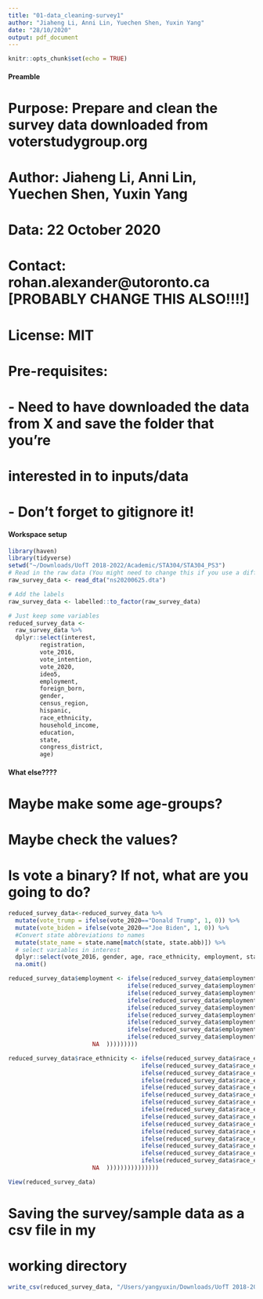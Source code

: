 ```yaml
---
title: "01-data_cleaning-survey1"
author: "Jiaheng Li, Anni Lin, Yuechen Shen, Yuxin Yang"
date: "28/10/2020"
output: pdf_document
---
```


```r
knitr::opts_chunk$set(echo = TRUE)
```

#### Preamble ####
# Purpose: Prepare and clean the survey data downloaded from voterstudygroup.org
# Author: Jiaheng Li, Anni Lin, Yuechen Shen, Yuxin Yang
# Data: 22 October 2020
# Contact: rohan.alexander@utoronto.ca [PROBABLY CHANGE THIS ALSO!!!!]
# License: MIT
# Pre-requisites: 
# - Need to have downloaded the data from X and save the folder that you're 
# interested in to inputs/data 
# - Don't forget to gitignore it!


#### Workspace setup ####
```r
library(haven)
library(tidyverse)
setwd("~/Downloads/UofT 2018-2022/Academic/STA304/STA304_PS3")
# Read in the raw data (You might need to change this if you use a different dataset)
raw_survey_data <- read_dta("ns20200625.dta")

# Add the labels
raw_survey_data <- labelled::to_factor(raw_survey_data)
```

```r
# Just keep some variables
reduced_survey_data <- 
  raw_survey_data %>% 
  dplyr::select(interest,
         registration,
         vote_2016,
         vote_intention,
         vote_2020,
         ideo5,
         employment,
         foreign_born,
         gender,
         census_region,
         hispanic,
         race_ethnicity,
         household_income,
         education,
         state,
         congress_district,
         age)
```

#### What else???? ####
# Maybe make some age-groups?
# Maybe check the values?
# Is vote a binary? If not, what are you going to do?
```r
reduced_survey_data<-reduced_survey_data %>%
  mutate(vote_trump = ifelse(vote_2020=="Donald Trump", 1, 0)) %>%
  mutate(vote_biden = ifelse(vote_2020=="Joe Biden", 1, 0)) %>%
  #Convert state abbreviations to names
  mutate(state_name = state.name[match(state, state.abb)]) %>% 
  # select variables in interest
  dplyr::select(vote_2016, gender, age, race_ethnicity, employment, state_name, vote_trump, vote_biden) %>%
  na.omit()

reduced_survey_data$employment <- ifelse(reduced_survey_data$employment=="Full-time employed", "Employed", 
                                  ifelse(reduced_survey_data$employment=="Homemaker", "Not in labor force", 
                                  ifelse(reduced_survey_data$employment=="Retired", "Not in labor force", 
                                  ifelse(reduced_survey_data$employment=="Unemployed or temporarily on layoff", "Unemployed",
                                  ifelse(reduced_survey_data$employment=="Part-time employed", "Employed",
                                  ifelse(reduced_survey_data$employment=="Permanently disabled", "Not in labor force", 
                                  ifelse(reduced_survey_data$employment=="Student", "Student",
                                  ifelse(reduced_survey_data$employment=="Self-employed", "Employed", 
                                  ifelse(reduced_survey_data$employment=="Other:", "Other",
                        NA  )))))))))

reduced_survey_data$race_ethnicity <- ifelse(reduced_survey_data$race_ethnicity=="Asian (Asian Indian)", "Other Asian or Pacific Islander", 
                                      ifelse(reduced_survey_data$race_ethnicity=="Asian (Chinese)", "East Asian", 
                                      ifelse(reduced_survey_data$race_ethnicity=="Asian (Filipino)", "Other Asian or Pacific Islander", 
                                      ifelse(reduced_survey_data$race_ethnicity=="Asian (Japanese)", "East Asian",
                                      ifelse(reduced_survey_data$race_ethnicity=="Asian (Korean)", "East Asian",
                                      ifelse(reduced_survey_data$race_ethnicity=="Asian (Vietnamese)", "Other Asian or Pacific Islander", 
                                      ifelse(reduced_survey_data$race_ethnicity=="Asian (Other)", "Other Asian or Pacific Islander",
                                      ifelse(reduced_survey_data$race_ethnicity=="Pacific Islander (Native Hawaiian)", "Other Asian or Pacific Islander", 
                                      ifelse(reduced_survey_data$race_ethnicity=="Pacific Islander (Guamanian)", "Other Asian or Pacific Islander", 
                                      ifelse(reduced_survey_data$race_ethnicity=="Pacific Islander (Samoan)", "Other Asian or Pacific Islander", 
                                      ifelse(reduced_survey_data$race_ethnicity=="Pacific Islander (Other)", "Other Asian or Pacific Islander", 
                                      ifelse(reduced_survey_data$race_ethnicity=="Some other race", "Other",
                                      ifelse(reduced_survey_data$race_ethnicity=="White", "White", 
                                      ifelse(reduced_survey_data$race_ethnicity=="Black, or African American", "Black or African American", 
                                      ifelse(reduced_survey_data$race_ethnicity=="American Indian or Alaska Native", "American Indian or Alaska Native", 
                        NA  )))))))))))))))
```

```r
View(reduced_survey_data)
```


# Saving the survey/sample data as a csv file in my
# working directory
```r
write_csv(reduced_survey_data, "/Users/yangyuxin/Downloads/UofT 2018-2022/Academic/STA304/STA304_PS3/survey_data.csv")
```
